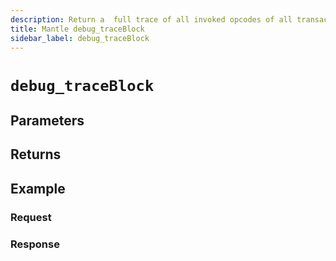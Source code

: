 ```yaml
---
description: Return a  full trace of all invoked opcodes of all transactions included in the block.
title: Mantle debug_traceBlock
sidebar_label: debug_traceBlock
---
```



# `debug_traceBlock`


<Description />

## Parameters


<Params />

## Returns


<Returns />

## Example


<Example />

### Request


<Request />

### Response


<Response />
